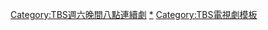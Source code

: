 {{Navbox
|name       = TBS週六晚間八點連續劇
|state      = <includeonly>collapsed</includeonly>
|titlestyle = {{jptvclr|tbs}}
|title      = [[TBS电视台]]联播网（[[日本新闻网|JNN]]）[[TBS週六晚間八點連續劇|週六晚間八點連續劇]]
|image      = 
|listclass = hlist
|groupstyle = {{jptvclr|tbs}}
|group3 = [[2008年]]－[[2010年]]
|list3  = * {{Navbox|child
|groupstyle = {{jptvclr||tbs}}
|group1 = 2008年
|list1 = * [[教頭當家]]
* [[戀空]]
* [[BLOODY MONDAY]]
|group2 = 2009年
|list2 = * [[RESCUE～特別高度救助隊]]
* [[天生妙手]]
* [[MR.BRAIN]]
* [[烏龍派出所]]
* [[小公主莎拉 (電視劇)|小公主莎拉]]
|group3 = 2010年
|list3 = * [[BLOODY MONDAY|BLOODY MONDAY2]]
* [[體操男孩]]
* [[震撼鮮師]]
}}
}}
<includeonly>[[Category:TBS週六晚間八點連續劇]]</includeonly>
<noinclude>
[[Category:TBS週六晚間八點連續劇|*]]
[[Category:TBS電視劇模板]]
</noinclude>